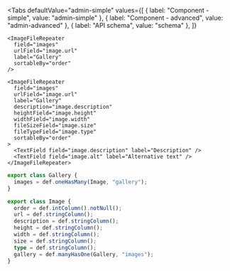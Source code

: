 
<Tabs
  defaultValue="admin-simple"
  values={[
    { label: "Component - simple", value: "admin-simple" },
    { label: "Component - advanced", value: "admin-advanced" },
    { label: "API schema", value: "schema" },
  ]}
>
  <TabItem value="admin-simple">

```tsx
<ImageFileRepeater
  field="images"
  urlField="image.url"
  label="Gallery"
  sortableBy="order"
/>
```

  </TabItem>

  <TabItem value="admin-advanced">

```tsx
<ImageFileRepeater
  field="images"
  urlField="image.url"
  label="Gallery"
  description="image.description"
  heightField="image.height"
  widthField="image.width"
  fileSizeField="image.size"
  fileTypeField="image.type"
  sortableBy="order"
>
  <TextField field="image.description" label="Description" />
  <TextField field="image.alt" label="Alternative text" />
</ImageFileRepeater>
```

  </TabItem>

  <TabItem value="schema">

```ts
export class Gallery {
  images = def.oneHasMany(Image, "gallery");
}

export class Image {
  order = def.intColumn().notNull();
  url = def.stringColumn();
  description = def.stringColumn();
  height = def.stringColumn();
  width = def.stringColumn();
  size = def.stringColumn();
  type = def.stringColumn();
  gallery = def.manyHasOne(Gallery, "images");
}
```

  </TabItem>
</Tabs>

